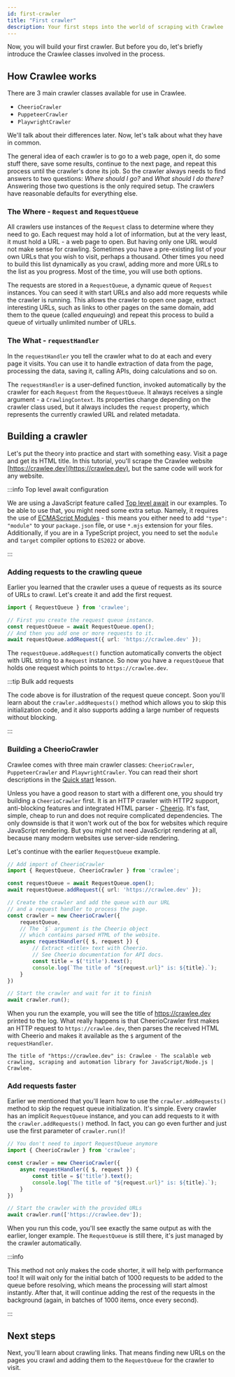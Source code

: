 ```yaml
---
id: first-crawler
title: "First crawler"
description: Your first steps into the world of scraping with Crawlee
---
```



Now, you will build your first crawler. But before you do, let's briefly introduce the Crawlee classes involved in the process.

## How Crawlee works

There are 3 main crawler classes available for use in Crawlee.

- <ApiLink to="cheerio-crawler/class/CheerioCrawler">`CheerioCrawler`</ApiLink>
- <ApiLink to="puppeteer-crawler/class/PuppeteerCrawler">`PuppeteerCrawler`</ApiLink>
- <ApiLink to="playwright-crawler/class/PlaywrightCrawler">`PlaywrightCrawler`</ApiLink>

We'll talk about their differences later. Now, let's talk about what they have in common.

The general idea of each crawler is to go to a web page, open it, do some stuff there, save some results, continue to the next page, and repeat this process until the crawler's done its job. So the crawler always needs to find answers to two questions: _Where should I go?_ and _What should I do there?_ Answering those two questions is the only required setup. The crawlers have reasonable defaults for everything else.

### The Where - `Request` and `RequestQueue`

All crawlers use instances of the <ApiLink to="core/class/Request">`Request`</ApiLink> class to determine where they need to go. Each request may hold a lot of information, but at the very least, it must hold a URL - a web page to open. But having only one URL would not make sense for crawling. Sometimes you have a pre-existing list of your own URLs that you wish to visit, perhaps a thousand. Other times you need to build this list dynamically as you crawl, adding more and more URLs to the list as you progress. Most of the time, you will use both options.

The requests are stored in a <ApiLink to="core/class/RequestQueue">`RequestQueue`</ApiLink>, a dynamic queue of `Request` instances. You can seed it with start URLs and also add more requests while the crawler is running. This allows the crawler to open one page, extract interesting URLs, such as links to other pages on the same domain, add them to the queue (called _enqueuing_) and repeat this process to build a queue of virtually unlimited number of URLs.

### The What - `requestHandler`

In the `requestHandler` you tell the crawler what to do at each and every page it visits. You can use it to handle extraction of data from the page, processing the data, saving it, calling APIs, doing calculations and so on.

The `requestHandler` is a user-defined function, invoked automatically by the crawler for each `Request` from the `RequestQueue`. It always receives a single argument - a <ApiLink to="core/interface/CrawlingContext">`CrawlingContext`</ApiLink>. Its properties change depending on the crawler class used, but it always includes the `request` property, which represents the currently crawled URL and related metadata.

## Building a crawler

Let's put the theory into practice and start with something easy. Visit a page and get its HTML title. In this tutorial, you'll scrape the Crawlee website [https://crawlee.dev](https://crawlee.dev), but the same code will work for any website.

:::info Top level await configuration

We are using a JavaScript feature called [Top level await](https://blog.saeloun.com/2021/11/25/ecmascript-top-level-await.html) in our examples. To be able to use that, you might need some extra setup. Namely, it requires the use of [ECMAScript Modules](https://nodejs.org/api/esm.html) - this means you either need to add `"type": "module"` to your `package.json` file, or use `*.mjs` extension for your files. Additionally, if you are in a TypeScript project, you need to set the `module` and `target` compiler options to `ES2022` or above.

:::

### Adding requests to the crawling queue

Earlier you learned that the crawler uses a queue of requests as its source of URLs to crawl. Let's create it and add the first request.

```ts title="src/main.js"
import { RequestQueue } from 'crawlee';

// First you create the request queue instance.
const requestQueue = await RequestQueue.open();
// And then you add one or more requests to it.
await requestQueue.addRequest({ url: 'https://crawlee.dev' });
```

The <ApiLink to="core/class/RequestQueue#addRequest">`requestQueue.addRequest()`</ApiLink> function automatically converts the object with URL string to a <ApiLink to="core/class/Request">`Request`</ApiLink> instance. So now you have a `requestQueue` that holds one request which points to `https://crawlee.dev`.

:::tip Bulk add requests

The code above is for illustration of the request queue concept. Soon you'll learn about the `crawler.addRequests()` method which allows you to skip this initialization code, and it also supports adding a large number of requests without blocking.

:::

### Building a CheerioCrawler

Crawlee comes with three main crawler classes: <ApiLink to="cheerio-crawler/class/CheerioCrawler">`CheerioCrawler`</ApiLink>, <ApiLink to="puppeteer-crawler/class/PuppeteerCrawler">`PuppeteerCrawler`</ApiLink> and <ApiLink to="playwright-crawler/class/PlaywrightCrawler">`PlaywrightCrawler`</ApiLink>. You can read their short descriptions in the [Quick start](../quick-start) lesson.

Unless you have a good reason to start with a different one, you should try building a `CheerioCrawler` first. It is an HTTP crawler with HTTP2 support, anti-blocking features and integrated HTML parser - [Cheerio](https://www.npmjs.com/package/cheerio). It's fast, simple, cheap to run and does not require complicated dependencies. The only downside is that it won't work out of the box for websites which require JavaScript rendering. But you might not need JavaScript rendering at all, because many modern websites use server-side rendering.

Let's continue with the earlier `RequestQueue` example.

```ts title="src/main.js"
// Add import of CheerioCrawler
import { RequestQueue, CheerioCrawler } from 'crawlee';

const requestQueue = await RequestQueue.open();
await requestQueue.addRequest({ url: 'https://crawlee.dev' });

// Create the crawler and add the queue with our URL
// and a request handler to process the page.
const crawler = new CheerioCrawler({
    requestQueue,
    // The `$` argument is the Cheerio object
    // which contains parsed HTML of the website.
    async requestHandler({ $, request }) {
        // Extract <title> text with Cheerio.
        // See Cheerio documentation for API docs.
        const title = $('title').text();
        console.log(`The title of "${request.url}" is: ${title}.`);
    }
})

// Start the crawler and wait for it to finish
await crawler.run();
```

When you run the example, you will see the title of https://crawlee.dev printed to the log. What really happens is that CheerioCrawler first makes an HTTP request to `https://crawlee.dev`, then parses the received HTML with Cheerio and makes it available as the `$` argument of the `requestHandler`.

```log
The title of "https://crawlee.dev" is: Crawlee · The scalable web crawling, scraping and automation library for JavaScript/Node.js | Crawlee.
```

### Add requests faster

Earlier we mentioned that you'll learn how to use the `crawler.addRequests()` method to skip the request queue initialization. It's simple. Every crawler has an implicit `RequestQueue` instance, and you can add requests to it with the `crawler.addRequests()` method. In fact, you can go even further and just use the first parameter of `crawler.run()`!

```ts title="src/main.js"
// You don't need to import RequestQueue anymore
import { CheerioCrawler } from 'crawlee';

const crawler = new CheerioCrawler({
    async requestHandler({ $, request }) {
        const title = $('title').text();
        console.log(`The title of "${request.url}" is: ${title}.`);
    }
})

// Start the crawler with the provided URLs
await crawler.run(['https://crawlee.dev']);
```

When you run this code, you'll see exactly the same output as with the earlier, longer example. The `RequestQueue` is still there, it's just managed by the crawler automatically.

:::info

This method not only makes the code shorter, it will help with performance too! It will wait only for the initial batch of 1000 requests to be added to the queue before resolving, which means the processing will start almost instantly. After that, it will continue adding the rest of the requests in the background (again, in batches of 1000 items, once every second).

:::

## Next steps

Next, you'll learn about crawling links. That means finding new URLs on the pages you crawl and adding them to the `RequestQueue` for the crawler to visit.
